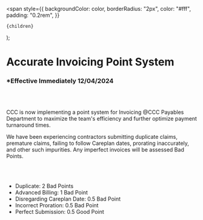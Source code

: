 <span
style={{
      backgroundColor: color,
      borderRadius: "2px",
      color: "#fff",
      padding: "0.2rem",
    }}

>

    {children}

  </span>
);

# Accurate Invoicing Point System

### \*Effective Immediately 12/04/2024

<br></br>

CCC is now implementing a point system for Invoicing @CCC Payables Department to
maximize the team's efficiency and further optimize payment turnaround times.

We have been experiencing contractors submitting duplicate claims, premature claims, failing to follow Careplan
dates, prorating inaccurately, and other such impurities. Any imperfect invoices will be assessed Bad Points.

<br></br>

- Duplicate: <Highlight color="#ff2600">2 Bad Points</Highlight>
- Advanced Billing: <Highlight color="#ff2600">1 Bad Point</Highlight>
- Disregarding Careplan Date: <Highlight color="#ff2600">0.5 Bad Point</Highlight>
- Incorrect Proration: <Highlight color="#ff2600">0.5 Bad Point</Highlight>
- Perfect Submission: <Highlight color="#25c2a0">0.5 Good Point</Highlight>

